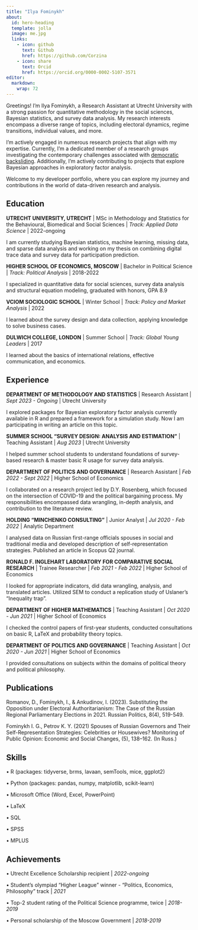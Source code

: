 ```yaml
---
title: "Ilya Fominykh"
about:
  id: hero-heading
  template: jolla
  image: me.jpg
  links:
    - icon: github
      text: Github
      href: https://github.com/Corzina
    - icon: share
      text: Orcid
      href: https://orcid.org/0000-0002-5107-3571
editor: 
  markdown: 
    wrap: 72
---
```


::: {#hero-heading}

Greetings! I'm Ilya Fominykh, a Research Assistant at Utrecht University with a strong passion for quantitative methodology in the social sciences, Bayesian statistics, and survey data analysis. My research interests encompass a diverse range of topics, including electoral dynamics, regime transitions, individual values, and more.

I'm actively engaged in numerous research projects that align with my expertise. Currently, I'm a dedicated member of a research groups investigating the contemporary challenges associated with [democratic backsliding](https://en.wikipedia.org/wiki/Democratic_backsliding). Additionally, I'm actively contributing to projects that explore Bayesian approaches in exploratory factor analysis.

Welcome to my developer portfolio, where you can explore my journey and contributions in the world of data-driven research and analysis.

## Education

**UTRECHT UNIVERSITY, UTRECHT** \| MSc in Methodology and Statistics for the
Behavioural, Biomedical and Social Sciences \| *Track: Applied Data Science* \| 2022-ongoing

I am currently studying Bayesian statistics, machine learning, missing data, and sparse data analysis and working on my thesis on combining digital trace data and survey data for participation prediction.

**HIGHER SCHOOL OF ECONOMICS, MOSCOW** \| Bachelor in Political Science
\| *Track: Political Analysis* \| 2018-2022

I specialized in quantitative data for social sciences, survey data analysis and structural equation modeling, graduated with honors, GPA 8.9

**VCIOM SOCIOLOGIC SCHOOL** \| Winter School \| *Track: Policy and Market Analysis* \| 2022

I learned about the survey design and data collection, applying knowledge to solve business cases. 

**DULWICH COLLEGE, LONDON** \| Summer School \| *Track: Global Young Leaders* \| 2017

I learned about the basics of international relations, effective communication, and economics.

## Experience

**DEPARTMENT OF METHODOLOGY AND STATISTICS** \| Research Assistant \|
 *Sept 2023 - Ongoing * \| Utrecht University

I explored packages for Bayesian exploratory factor analysis currently available in R and prepared a framework for a simulation study. Now I am participating in writing an article on this topic.

**SUMMER SCHOOL "SURVEY DESIGN: ANALYSIS AND ESTIMATION"** \| Teaching
Assistant \| *Aug 2023* \| Utrecht University

I helped summer school students to understand foundations of survey-based research & master basic R usage for survey data analysis.

**DEPARTMENT OF POLITICS AND GOVERNANCE** \| Research Assistant \| *Feb 2022 - Sept 2022* \| Higher School of Economics

I collaborated on a research project led by D.Y. Rosenberg, which focused on the intersection of COVID-19 and the political bargaining process. My responsibilities encompassed data wrangling, in-depth analysis, and contribution to the literature review.

**HOLDING "MINCHENKO CONSULTING"** \| Junior Analyst \| *Jul 2020 - Feb 2022* \| Analytic Department

I analysed data on Russian first-range officials spouses in social and traditional media and developed description of self-representation strategies. Published an article in Scopus Q2 journal.

**RONALD F. INGLEHART LABORATORY FOR COMPARATIVE SOCIAL RESEARCH** \|
Trainee Researcher \| *Feb 2021 - Feb 2022* \| Higher School of Economics

I looked for appropriate indicators, did data wrangling, analysis, and translated articles. Utilized SEM to conduct a replication study of Uslaner's "Inequality trap".

**DEPARTMENT OF HIGHER MATHEMATICS** \| Teaching Assistant \| *Oct 2020 - Jun 2021* \| Higher School of Economics

I checked the control papers of first-year students, conducted consultations on basic R, LaTeX and probability theory topics.

**DEPARTMENT OF POLITICS AND GOVERNANCE** \| Teaching Assistant \| *Oct 2020 - Jun 2021* \| Higher School of Economics

I provided consultations on subjects within the domains of political theory and political philosophy.

## Publications

Romanov, D., Fominykh, I., & Ankudinov, I. (2023). Substituting the Opposition under Electoral Authoritarianism: The Case of the Russian Regional Parliamentary Elections in 2021. Russian Politics, 8(4), 519-549.

Fominykh I. G., Petrov K. Y. (2021) Spouses of Russian Governors and Their Self-Representation Strategies: Celebrities or Housewives? Monitoring of Public Opinion: Economic and Social Changes, (5), 138--162. (In Russ.)

## Skills

• R (packages: tidyverse, brms, lavaan, semTools, mice, ggplot2)

• Python (packages: pandas, numpy, matplotlib, scikit-learn)

• Microsoft Office (Word, Excel, PowerPoint)

• LaTeX

• SQL

• SPSS

• MPLUS

## Achievements

• Utrecht Excellence Scholarship recipient \| *2022-ongoing*

• Student's olympiad "Higher League" winner - "Politics, Economics,
Philosophy" track \| *2021*

• Top-2 student rating of the Political Science programme, twice \|
*2018-2019*

• Personal scholarship of the Moscow Government | *2018-2019* 

:::
